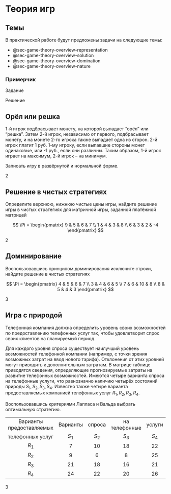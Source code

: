 # Теория игр {#sec-practice-game-theory}

::::: {.content-hidden when-profile="practice"}
## Темы {#sec-practice-game-theory-topics}

В практической работе будут предложены задачи на следующие темы:

-   @sec-game-theory-overview-representation
-   @sec-game-theory-overview-solution
-   @sec-game-theory-overview-domination
-   @sec-game-theory-overview-nature

::: {#exm-practice-game-theory}
### Примерчик

Задание
:::

::: {#sol-practice-game-theory}
Решение
:::
:::::

::::: {.content-hidden when-profile="student"}
:::: {#exr-practice-game-theory-representation}
## Орёл или решка

1-й игрок подбрасывает монету, на которой выпадает "орёл" или "решка". Затем 2-й игрок, независимо от первого, подбрасывает монету, и на монете 2-го игрока также выпадает одна из сторон. 2-й игрок платит 1 руб. 1-му игроку, если выпавшие стороны монет одинаковые, или -1 руб., если они различны. Таким образом, 1-й игрок играет на максимум, 2-й игрок -- на минимум.

Записать игру в развёрнутой и нормальной форме.

[`\vspace{3cm}`{=latex}]{.content-visible when-profile="practice"}

::: {.callout-note appearance="minimal" title="Оценка"}
2
:::
::::
:::::

::::: {.content-hidden when-profile="student"}
:::: {#exr-practice-game-theory-solution}
## Решение в чистых стратегиях

Определите верхнюю, нижнюю чистые цены игры, найдите решение игры в чистых стратегиях для матричной игры, заданной платёжной матрицей

$$
\Pi = 
\begin{pmatrix}
9 & 5 & 6 & 7 \\
1 & 4 & 3 & 8 \\
6 & 3 & 2 & -4
\end{pmatrix}
$$

::: {.callout-note appearance="minimal" title="Оценка"}
2
:::
::::
:::::

::::: {.content-hidden when-profile="student"}
:::: {#exr-practice-game-theory-simplification}
## Доминирование

Воспользовавшись принципом доминирования исключите строки, найдите решение в чистых стратегиях

$$
\Pi = 
\begin{pmatrix}
4 & 5 & 6 & 7 \\
3 & 4 & 6 & 5 \\
7 & 6 & 10 & 8 \\
8 & 5 & 4 & 3
\end{pmatrix}
$$

[`\vspace{4cm}`{=latex}]{.content-visible when-profile="practice"}

::: {.callout-note appearance="minimal" title="Оценка"}
3
:::
::::
:::::

::::: {.content-hidden when-profile="student"}
:::: {#exr-practice-game-theory-nature}
## Игра с природой

<!--Шиловский-->

Телефонная компания должна определить уровень своих возможностей по предоставлению телефонных услуг так, чтобы удовлетворит спрос своих клиентов на планируемый период.

Для каждого уровня спроса существует наилучший уровень возможностей телефонной компании (например, с точки зрения возможных затрат на ввод нового тарифа). Отклонения от этих уровней могут приводить к дополнительным затратам. В матрице таблице приводятся сведения, определяющие прогнозируемые затраты на развитие телефонных возможностей. Имеются четыре варианта спроса на телефонные услуги, что равнозначно наличию четырёх состояний природы $S_1, S_2, S_3, S_4$. Известно также четыре варианта предоставляемых компанией телефонных услуг $R_1,R_2,R_3,R_4$.

Воспользовавшись критериями Лапласа и Вальда выбрать оптимальную стратегию.

|                          |          |        |               |        |
|:------------------------:|:--------:|:------:|:-------------:|:------:|
| Варианты предоставляемых | Варианты | спроса | на телефонные | услуги |
|     телефонных услуг     |  $S_1$   | $S_2$  |     $S_3$     | $S_4$  |
|          $R_1$           |    7     |   10   |      18       |   22   |
|          $R_2$           |    9     |   6    |       8       |   25   |
|          $R_3$           |    21    |   18   |      16       |   21   |
|          $R_4$           |    24    |   22   |      20       |   26   |

::: {.callout-note appearance="minimal" title="Оценка"}
3
:::
::::
:::::
